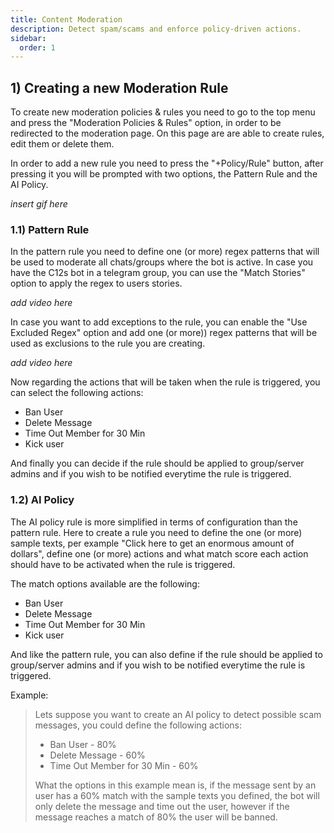 ```yaml
---
title: Content Moderation
description: Detect spam/scams and enforce policy-driven actions.
sidebar:
  order: 1
---
```



## 1) Creating a new Moderation Rule
To create new moderation policies & rules you need to go to the top menu and press the "Moderation Policies & Rules" option, in order to be redirected to the moderation page. On this page are are able to create rules, edit them or delete them.

In order to add a new rule you need to press the "+Policy/Rule" button, after pressing it you will be prompted with two options, the Pattern Rule and the AI Policy.

*insert gif here*

### 1.1) Pattern Rule

In the pattern rule you need to define one (or more) regex patterns that will be used to moderate all chats/groups where the bot is active. In case you have the C12s bot in a telegram group, you can use the "Match Stories" option to apply the regex to users stories.

*add video here*

In case you want to add exceptions to the rule, you can enable the "Use Excluded Regex" option and add one (or more)) regex patterns that will be used as exclusions to the rule you are creating.

*add video here*

Now regarding the actions that will be taken when the rule is triggered, you can select the following actions:

* Ban User
* Delete Message
* Time Out Member for 30 Min
* Kick user

And finally you can decide if the rule should be applied to group/server admins and if you wish to be notified everytime the rule is triggered.

### 1.2) AI Policy

The AI policy rule is more simplified in terms of configuration than the pattern rule. Here to create a rule you need to define the one (or more) sample texts, per example "Click here to get an enormous amount of dollars", define one (or more) actions and what match score each action should have to be activated when the rule is triggered.

The match options available are the following:

* Ban User
* Delete Message
* Time Out Member for 30 Min
* Kick user

And like the pattern rule, you can also define if the rule should be applied to group/server admins and if you wish to be notified everytime the rule is triggered.

Example:
>  Lets suppose you want to create an AI policy to detect possible scam messages, you could define the following actions:
> 
>  * Ban User - 80%
>  * Delete Message - 60%
>  * Time Out Member for 30 Min - 60%
>
>  What the options in this example mean is, if the message sent by an user has a 60% match with the sample texts you defined, the bot will only delete the message and time out the user, however if the message reaches a match of 80% the user will be banned.


